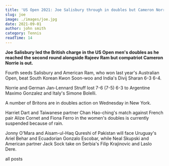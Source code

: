 ```yaml
---
title: 'US Open 2021: Joe Salisbury through in doubles but Cameron Norrie out'
slug: joe
image: ./images/joe.jpg
date: 2021-09-01
author: john smith
category: Tennis
readTime: 14
---
```



**Joe Salisbury led the British charge in the US Open men's doubles as he reached the second round alongside Rajeev Ram but compatriot Cameron Norrie is out.**

Fourth seeds Salisbury and American Ram, who won last year's Australian Open, beat South Korean Kwon Soon-woo and India's Divij Sharan 6-3 6-4.

Norrie and German Jan-Lennard Struff lost 7-6 (7-5) 6-3 to Argentine Maximo Gonzalez and Italy's Simone Bolelli.

A number of Britons are in doubles action on Wednesday in New York.

Harriet Dart and Taiwanese partner Chan Hao-ching's match against French pair Alize Cornet and Fiona Ferro in the women's doubles is currently suspended because of rain.

Jonny O'Mara and Aisam-ul-Haq Qureshi of Pakistan will face Uruguay's Ariel Behar and Ecuadorian Gonzalo Escobar, while Neal Skupski and American partner Jack Sock take on Serbia's Filip Krajinovic and Laslo Dere.

<Link to="/posts" className="btn center-btn">
  all posts
</Link>
